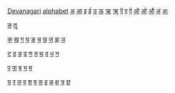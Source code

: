 [[Devanagari]] [[alphabet]]
[[अ]] [[आ]] [[इ]] [[ई]] [[उ]] [[ऊ]] [[ऋ]] [[ॠ]] [[ऍ]] [[ए]] [[ऐ]] [[ऑ]] [[ओ]] [[औ]] [[अं]] [[अः]]

[[ऌ]] [[ॡ]] 

[[क]] [[ख]] [[ग]] [[घ]] [[ङ]] [[च]] [[छ]] [[ज]] [[झ]] [[ञ]]

[[ट]] [[ठ]] [[ड]] [[ढ]] [[ण]] [[त]] [[थ]] [[द]] [[ध]] [[न]]

[[प]] [[फ]] [[ब]] [[भ]] [[म]]

[[य]] [[र]] [[ल]] [[व]] [[श]] [[ष]] [[स]] [[ह]] [[ळ]] [[क्ष]] [[त्र]] [[ज्ञ]]